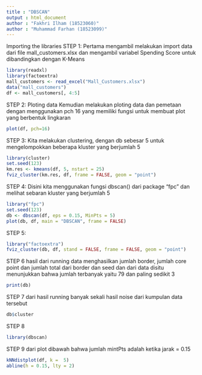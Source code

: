 ```yaml
---
title : "DBSCAN"
output : html_document
author : "Fakhri Ilham (18523060)"
author : "Muhammad Farhan (18523099)"
---
```



Importing the libraries
STEP 1:
Pertama mengambil melakukan import data dari file mall_customers.xlsx dan mengambil variabel Spending Score untuk dibandingkan dengan K-Means

```r
library(readxl)
library(factoextra)
mall_customers <- read_excel("Mall_Customers.xlsx")
data("mall_customers")
df <- mall_customers[, 4:5]
```

STEP 2:
Ploting data
Kemudian melakukan ploting data dan pemetaan dengan menggunakan pch 16 yang memiliki fungsi untuk membuat plot yang berbentuk lingkaran
```r
plot(df, pch=16)

```



STEP 3:
Kita melakukan clustering, dengan db sebesar 5 untuk mengelompokkan beberapa kluster yang berjumlah 5
```r
library(cluster)
set.seed(123)
km.res <- kmeans(df, 5, nstart = 25)
fviz_cluster(km.res, df, frame = FALSE, geom = "point")

```

STEP 4:
Disini kita menggunakan fungsi dbscan() dari package "fpc" dan melihat sebaran kluster yang berjumlah 5
```r
library("fpc")
set.seed(123)
db <- dbscan(df, eps = 0.15, MinPts = 5)
plot(db, df, main = "DBSCAN", frame = FALSE)
```


STEP 5:
```r
library("factoextra")
fviz_cluster(db, df, stand = FALSE, frame = FALSE, geom = "point")
```

STEP 6
hasil dari running data menghasilkan jumlah border, jumlah core point dan jumlah total dari border dan seed dan dari data disitu menunjukkan bahwa jumlah terbanyak yaitu 79 dan paling sedikit 3
```r
print(db)
```


STEP 7
dari hasil running banyak sekali hasil noise dari kumpulan data tersebut
```r
db$cluster
```

STEP 8   
```r
library(dbscan)

```

STEP 9
dari plot dibawah bahwa jumlah mintPts adalah ketika jarak = 0.15
```r
kNNdistplot(df, k =  5)
abline(h = 0.15, lty = 2)
```
